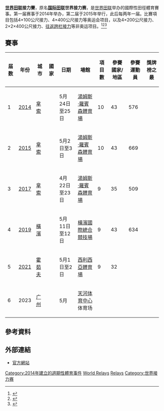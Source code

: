 {{noteTA
|G1=地名
}}
'''[[世界田联|世界田联]]接力賽'''，原名'''[[国际田联|国际田联]]世界接力赛'''，是[[世界田联|世界田联]]举办的國際性田徑體育賽事。第一届赛事于2014年举办，第二届于2015年举行，此后每两年一届。比賽項目包括4×100公尺接力、4×400公尺接力等奥运会项目，以及4×200公尺接力、2×2×400公尺接力、[[往返跨栏接力|往返跨栏接力]]等非奥运项目。<ref>{{cite news|title=Bahamas to host inaugural IAAF World Relay Championships|url=http://www.caribbean360.com/index.php/news/607246.html#ixzz23kRZWwiA|accessdate=18 August 2012|newspaper=Caribbean 360|archive-date=2014-03-29|archive-url=https://web.archive.org/web/20140329125333/http://www.caribbean360.com/index.php/news/607246.html#ixzz23kRZWwiA|dead-url=no}}</ref><ref>{{cite web|title=中国广州成功申办2023年世界田联接力赛|url=http://www.xinhuanet.com/sports/2021-07/29/c_1127707280.htm|date=2021-07-29|agency=[[新华社|新华社]]|website=新华网|access-date=2021-08-27|archive-date=2021-08-27|archive-url=https://web.archive.org/web/20210827164331/http://www.xinhuanet.com/sports/2021-07/29/c_1127707280.htm}}</ref><ref>{{cite news|url=https://gzdaily.dayoo.com/pc/html/2021-07/29/content_866_763822.htm|newspaper=[[广州日报|广州日报]]|title=广州成功申办2023年世界田联接力赛|date=2021-07-29}}</ref>

==賽事==
{| class="wikitable" style="text-align: center;"
|-
! 届数
! 年份
! 城市
! 國家
! 日期
! 場館
! 項目數
! 參賽國家/地區
! 參賽運動員
! 獎牌榜之最
|- 
| 1
|align=center| [[2014年世界接力賽|2014]]
| [[拿索_(巴哈馬)|拿索]]
| {{BAH}}
| 5月24日至25日
| [[湯姆斯·羅賓森體育場|湯姆斯·羅賓森體育場]]
| 10
| 43
| 576
| {{flag|United States}}
|-
| 2
|align=center| [[2015年世界接力賽|2015]]
| [[拿索_(巴哈馬)|拿索]]
| {{BAH}}
| 5月2日至3日
| [[湯姆斯·羅賓森體育場|湯姆斯·羅賓森體育場]] 
| 10
| 43
| 669
| {{flag|United States}}
|-
| 3
|align=center| [[2017年世界接力賽|2017]]
| [[拿索_(巴哈馬)|拿索]]
| {{BAH}}
| 4月22日至23日
| [[湯姆斯·羅賓森體育場|湯姆斯·羅賓森體育場]] 
| 9
| 35
| 509
| {{flag|United States}}
|-
| 4
|align=center| [[2019年世界接力賽|2019]]
| [[橫濱市|橫濱]]
|{{JPN}}
| 5月11日至12日
| [[橫濱國際總合競技場|橫濱國際總合競技場]] 
| 9 
| 43  
| 634
| {{flag|United States}}
|- 
| 5
|align=center| [[2021年世界接力賽|2021]]
| [[霍茹夫|霍茹夫]]
|{{POL}}
| 5月1日至2日
| [[西利西亞體育場|西利西亞體育場]]
| 9
| 32
| 
| {{flag|Poland}}
|-
|6
|2023
|[[广州市|广州]]
|{{CHN}}
| 5月
| [[天河体育中心|天河体育中心]]体育场
|
|
|
|
|}

== 參考資料 ==
{{Reflist}}

== 外部連結 ==
*[https://www.worldathletics.org/competitions/world-athletics-relays/world-athletics-relays-7144840 官方網站] {{Wayback|url=https://www.worldathletics.org/competitions/world-athletics-relays/world-athletics-relays-7144840 |date=20220127035030 }}

{{IAAF Championships}}
{{國際田徑}}

[[Category:2014年建立的週期性體育事件|Category:2014年建立的週期性體育事件]]
[[Category:世界田徑賽事|World Relays]]
[[Category:世界田徑系列賽|Relays]]
[[Category:世界接力赛|Category:世界接力赛]]